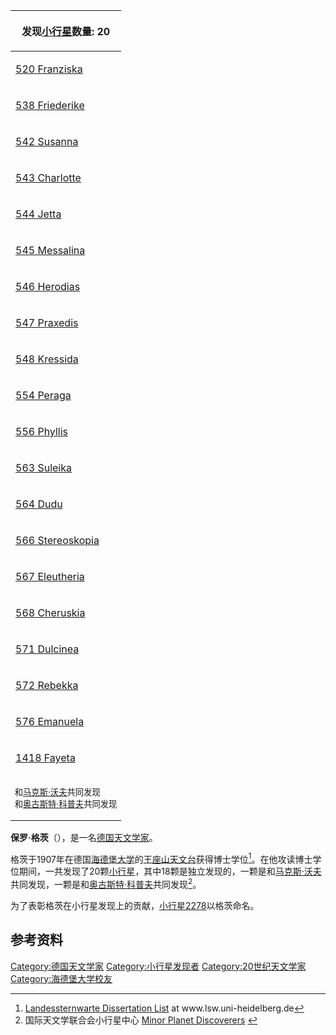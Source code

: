 {| class="wikitable collapsible" align="right" style="margin: 1em; margin-top: 0;"
! colspan="2" style="white-space: nowrap;" | '''发现[[小行星|小行星]]数量: 20'''
|-
| [[520_Franziska|520 Franziska]]{{ref label|codisc|1|}} || 1903年10月27日
|-
| [[538_Friederike|538 Friederike]] || 1904年7月18日
|-
| [[542_Susanna|542 Susanna]]{{ref label|codisc|2|}} || 1904年8月15日
|-
| [[543_Charlotte|543 Charlotte]] || 1904年9月11日
|-
| [[544_Jetta|544 Jetta]] || 1904年9月11日
|-
| [[545_Messalina|545 Messalina]] || 1904年10月3日
|-
| [[546_Herodias|546 Herodias]] || 1904年10月10日
|-
| [[547_Praxedis|547 Praxedis]] || 1904年10月14日
|-
| [[548_Kressida|548 Kressida]] || 1904年10月14日
|-
| [[554_Peraga|554 Peraga]] || 1905年1月8日
|-
| [[556_Phyllis|556 Phyllis]] || 1905年1月8日
|-
| [[563_Suleika|563 Suleika]] || 1905年4月6日
|-
| [[564_Dudu|564 Dudu]] || 1905年5月9日
|-
| [[566_Stereoskopia|566 Stereoskopia]] || 1905年5月28日
|-
| [[567_Eleutheria|567 Eleutheria]] || 1905年5月28日
|-
| [[568_Cheruskia|568 Cheruskia]] || 1905年7月26日
|-
| [[571_Dulcinea|571 Dulcinea]] || 1905年9月4日
|-
| [[572_Rebekka|572 Rebekka]] || 1905年9月19日
|-
| [[576_Emanuela|576 Emanuela]] || 1905年9月22日
|-
| [[1418_Fayeta|1418 Fayeta]] || 1903年9月22日
|-
| colspan="2" style="font-size: smaller;" |
{{note label|codisc|1|}} 和[[马克斯·沃夫|马克斯·沃夫]]共同发现<br/>
{{note label|codisc|2|}} 和[[奥古斯特·科普夫|奥古斯特·科普夫]]共同发现
|}
'''保罗·格茨'''（'''{{lang-de|Paul Götz}}'''），是一名[[德国|德国]][[天文学家|天文学家]]。

格茨于1907年在德国[[海德堡大学|海德堡大学]]的[[王座山天文台|王座山天文台]]获得博士学位<ref>[http://www.lsw.uni-heidelberg.de/personnel/diss.phtml Landessternwarte Dissertation List<!-- bot-generated title -->] {{Wayback|url=http://www.lsw.uni-heidelberg.de/personnel/diss.phtml |date=20040623072916 }} at www.lsw.uni-heidelberg.de</ref>。在他攻读博士学位期间，一共发现了20颗[[小行星|小行星]]，其中18颗是独立发现的，一颗是和[[马克斯·沃夫|马克斯·沃夫]]共同发现，一颗是和[[奥古斯特·科普夫|奥古斯特·科普夫]]共同发现<ref>国际天文学联合会小行星中心 [http://www.cfa.harvard.edu/iau/lists/MPDiscsNum.html Minor Planet Discoverers] {{WebCite|url=https://www.webcitation.org/669dKVNYj?url=http://www.minorplanetcenter.net/iau/lists/MPDiscsNum.html |date=20120314093235 |dateformat=iso }}</ref>。

为了表彰格茨在小行星发现上的贡献，[[小行星2278|小行星2278]]以格茨命名。

== 参考资料 ==
{{reflist}}

{{Authority control}}
{{DEFAULTSORT:Gotz, Paul}}
[[Category:德国天文学家|Category:德国天文学家]]
[[Category:小行星发现者|Category:小行星发现者]]
[[Category:20世纪天文学家|Category:20世纪天文学家]]
[[Category:海德堡大学校友|Category:海德堡大学校友]]